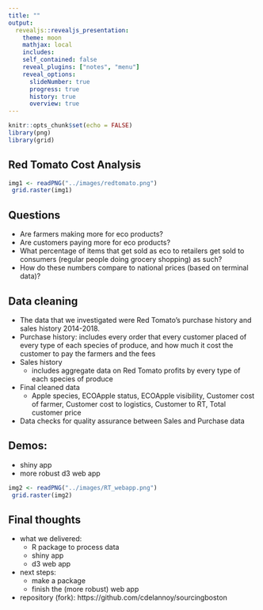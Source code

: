 ```yaml
---
title: ""
output: 
  revealjs::revealjs_presentation:
    theme: moon
    mathjax: local
    includes:
    self_contained: false
    reveal_plugins: ["notes", "menu"]
    reveal_options:
      slideNumber: true
      progress: true
      history: true
      overview: true
---
```


```r
knitr::opts_chunk$set(echo = FALSE)
library(png)
library(grid)
```

## Red Tomato Cost Analysis


```r
img1 <- readPNG("../images/redtomato.png")
 grid.raster(img1)
```

## Questions

* Are farmers making more for eco products?
* Are customers paying more for eco products?
* What percentage of items that get sold as eco to retailers get sold to consumers (regular people doing grocery shopping) as such?
* How do these numbers compare to national prices (based on terminal data)?

## Data cleaning

* The data that we investigated were Red Tomato’s purchase history and sales history 2014-2018.
* Purchase history: includes every order that every customer placed of every type of each species of produce, and how much it cost the customer to pay the farmers and the fees 
* Sales history
    * includes aggregate data on Red Tomato profits by every type of each species of produce 
* Final cleaned data
    * Apple species, ECOApple status, ECOApple visibility, Customer cost of farmer, Customer cost to logistics, Customer to RT, Total customer price
* Data checks for quality assurance between Sales and Purchase data


## Demos: 
* shiny app
* more robust d3 web app

```r
img2 <- readPNG("../images/RT_webapp.png")
 grid.raster(img2)
```


## Final thoughts

* what we delivered:
    * R package to process data
    * shiny app
    * d3 web app
* next steps:
    * make a package
    * finish the (more robust) web app
* repository (fork): https://github.com/cdelannoy/sourcingboston 

